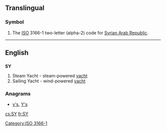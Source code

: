 {{also|sy|Sy|.sy}}
==Translingual==

===Symbol===
{{infl|mul|symbol}}
# The [[ISO]] 3166-1 two-letter (alpha-2) code for [[Syrian Arab Republic]].

[[Category:ISO 3166-1]]
----
==English==

==={{initialism}}===
'''SY'''
# Steam Yacht - steam-powered [[yacht]]
# Sailing Yacht - wind-powered [[yacht]]

===Anagrams===
* [[y's#English|y's]], [[Y's#English|Y's]]

[[cs:SY]]
[[fr:SY]]